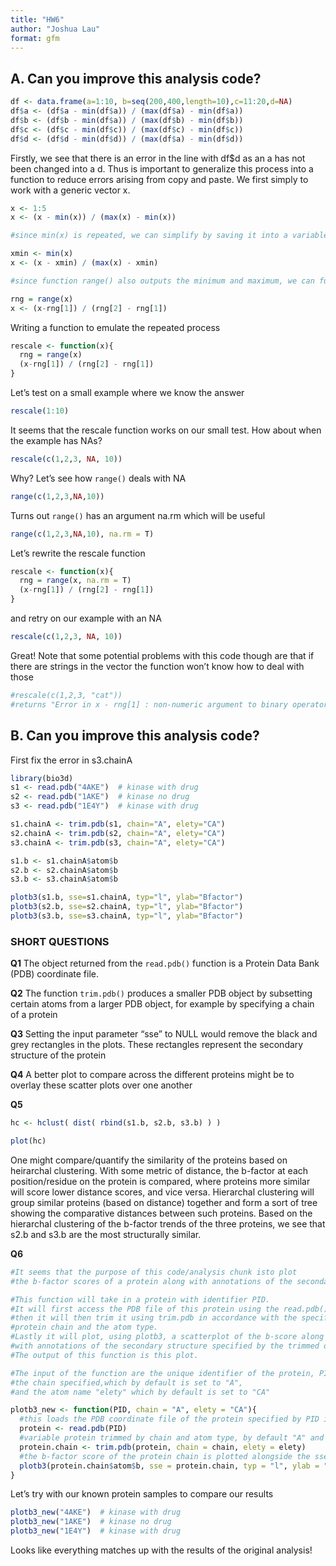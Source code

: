 ```yaml
---
title: "HW6"
author: "Joshua Lau"
format: gfm
---
```


## A. Can you improve this analysis code?

```r
df <- data.frame(a=1:10, b=seq(200,400,length=10),c=11:20,d=NA) 
df$a <- (df$a - min(df$a)) / (max(df$a) - min(df$a)) 
df$b <- (df$b - min(df$a)) / (max(df$b) - min(df$b)) 
df$c <- (df$c - min(df$c)) / (max(df$c) - min(df$c)) 
df$d <- (df$d - min(df$d)) / (max(df$a) - min(df$d)) 
```

Firstly, we see that there is an error in the line with df$d as an a has not been changed into a d. Thus is important to generalize this process into a function to reduce errors arising from copy and paste. We first simply to work with a generic vector x. 
```r
x <- 1:5
x <- (x - min(x)) / (max(x) - min(x))

#since min(x) is repeated, we can simplify by saving it into a variable

xmin <- min(x)
x <- (x - xmin) / (max(x) - xmin)

#since function range() also outputs the minimum and maximum, we can further simplify:

rng = range(x)
x <- (x-rng[1]) / (rng[2] - rng[1])
```

Writing a function to emulate the repeated process
```r
rescale <- function(x){
  rng = range(x)
  (x-rng[1]) / (rng[2] - rng[1])
}
```

Let's test on a small example where we know the answer
```r
rescale(1:10)
```
It seems that the rescale function works on our small test. How about when the example has NAs? 

```r
rescale(c(1,2,3, NA, 10))
```
Why? Let's see how `range()` deals with NA
```r
range(c(1,2,3,NA,10))
```
Turns out `range()` has an argument na.rm which will be useful

```r
range(c(1,2,3,NA,10), na.rm = T)

```
Let's rewrite the rescale function 

```r
rescale <- function(x){
  rng = range(x, na.rm = T)
  (x-rng[1]) / (rng[2] - rng[1])
}
```

and retry on our example with an NA

```r
rescale(c(1,2,3, NA, 10))
```

Great! Note that some potential problems with this code though are that if there are strings in the vector the function won't know how to deal with those

```r
#rescale(c(1,2,3, "cat"))
#returns "Error in x - rng[1] : non-numeric argument to binary operator"
```

\noindent\makebox[\linewidth]{\rule{\paperwidth}{1pt}}

## B. Can you improve this analysis code?

First fix the error in s3.chainA

```r
library(bio3d) 
s1 <- read.pdb("4AKE")  # kinase with drug 
s2 <- read.pdb("1AKE")  # kinase no drug 
s3 <- read.pdb("1E4Y")  # kinase with drug 

s1.chainA <- trim.pdb(s1, chain="A", elety="CA") 
s2.chainA <- trim.pdb(s2, chain="A", elety="CA") 
s3.chainA <- trim.pdb(s3, chain="A", elety="CA") 

s1.b <- s1.chainA$atom$b 
s2.b <- s2.chainA$atom$b 
s3.b <- s3.chainA$atom$b 

plotb3(s1.b, sse=s1.chainA, typ="l", ylab="Bfactor") 
plotb3(s2.b, sse=s2.chainA, typ="l", ylab="Bfactor") 
plotb3(s3.b, sse=s3.chainA, typ="l", ylab="Bfactor")
```

### SHORT QUESTIONS

**Q1** The object returned from the `read.pdb()` function is a Protein Data Bank (PDB) coordinate file. 

**Q2** The function `trim.pdb()` produces a smaller PDB object by subsetting certain atoms from a larger PDB object, for example by specifying a chain of a protein

**Q3** Setting the input parameter "sse" to NULL would remove the black and grey rectangles in the plots. These rectangles represent the secondary structure of the protein 

**Q4** A better plot to compare across the different proteins might be to overlay these scatter plots over one another 

**Q5** 
```r
hc <- hclust( dist( rbind(s1.b, s2.b, s3.b) ) ) 

plot(hc)

```
One might compare/quantify the similarity of the proteins based on heirarchal clustering. With some metric of distance, the b-factor at each position/residue on the protein is compared, where proteins more similar will score lower distance scores, and vice versa. Hierarchal clustering will group similar proteins (based on distance) together and form a sort of tree showing the comparative distances between such proteins. Based on the hierarchal clustering of the b-factor trends of the three proteins, we see that s2.b and s3.b are the most structurally similar. 

**Q6**


```r
#It seems that the purpose of this code/analysis chunk isto plot
#the b-factor scores of a protein along with annotations of the secondary structure 

#This function will take in a protein with identifier PID. 
#It will first access the PDB file of this protein using the read.pdb() function 
#then it will then trim it using trim.pdb in accordance with the specifications of the 
#protein chain and the atom type. 
#Lastly it will plot, using plotb3, a scatterplot of the b-score along the protein chain
#with annotations of the secondary structure specified by the trimmed object. 
#The output of this function is this plot. 

#The input of the function are the unique identifier of the protein, PID
#the chain specified,which by default is set to "A", 
#and the atom name "elety" which by default is set to "CA"

plotb3_new <- function(PID, chain = "A", elety = "CA"){
  #this loads the PDB coordinate file of the protein specified by PID into protein
  protein <- read.pdb(PID) 
  #variable protein trimmed by chain and atom type, by default "A" and "CA"
  protein.chain <- trim.pdb(protein, chain = chain, elety = elety)
  #the b-factor score of the protein chain is plotted alongside the sse protein.chain
  plotb3(protein.chain$atom$b, sse = protein.chain, typ = "l", ylab = "Bfactor")
}


```

Let's try with our known protein samples to compare our results
```r
plotb3_new("4AKE")  # kinase with drug 
plotb3_new("1AKE")  # kinase no drug 
plotb3_new("1E4Y")  # kinase with drug 

```
Looks like everything matches up with the results of the original analysis! 


